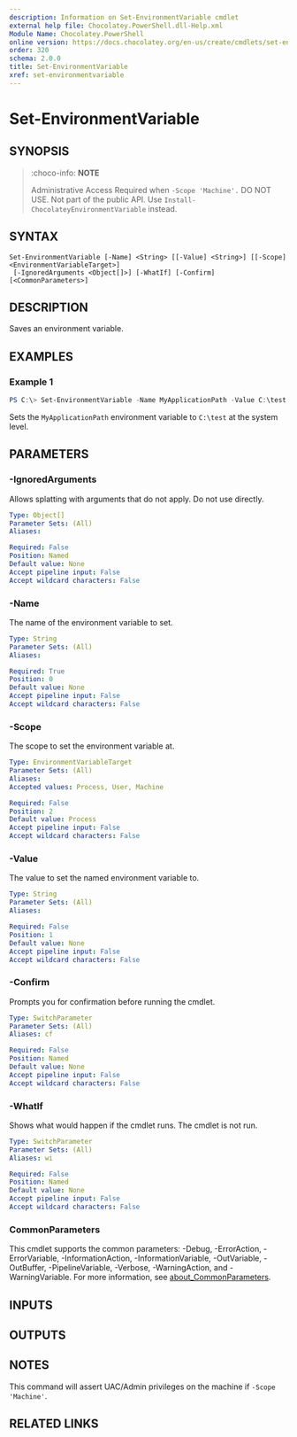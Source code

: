 ```yaml
---
description: Information on Set-EnvironmentVariable cmdlet
external help file: Chocolatey.PowerShell.dll-Help.xml
Module Name: Chocolatey.PowerShell
online version: https://docs.chocolatey.org/en-us/create/cmdlets/set-environmentvariable
order: 320
schema: 2.0.0
title: Set-EnvironmentVariable
xref: set-environmentvariable
---
```


# Set-EnvironmentVariable

## SYNOPSIS
> :choco-info: **NOTE**
>
> Administrative Access Required when `-Scope 'Machine'.`
DO NOT USE. Not part of the public API. Use `Install-ChocolateyEnvironmentVariable` instead.

## SYNTAX

```
Set-EnvironmentVariable [-Name] <String> [[-Value] <String>] [[-Scope] <EnvironmentVariableTarget>]
 [-IgnoredArguments <Object[]>] [-WhatIf] [-Confirm] [<CommonParameters>]
```

## DESCRIPTION
Saves an environment variable.

## EXAMPLES

### Example 1
```powershell
PS C:\> Set-EnvironmentVariable -Name MyApplicationPath -Value C:\test -Scope Machine
```

Sets the `MyApplicationPath` environment variable to `C:\test` at the system level.

## PARAMETERS

### -IgnoredArguments
Allows splatting with arguments that do not apply. Do not use directly.

```yaml
Type: Object[]
Parameter Sets: (All)
Aliases:

Required: False
Position: Named
Default value: None
Accept pipeline input: False
Accept wildcard characters: False
```

### -Name
The name of the environment variable to set.

```yaml
Type: String
Parameter Sets: (All)
Aliases:

Required: True
Position: 0
Default value: None
Accept pipeline input: False
Accept wildcard characters: False
```

### -Scope
The scope to set the environment variable at.

```yaml
Type: EnvironmentVariableTarget
Parameter Sets: (All)
Aliases:
Accepted values: Process, User, Machine

Required: False
Position: 2
Default value: Process
Accept pipeline input: False
Accept wildcard characters: False
```

### -Value
The value to set the named environment variable to.

```yaml
Type: String
Parameter Sets: (All)
Aliases:

Required: False
Position: 1
Default value: None
Accept pipeline input: False
Accept wildcard characters: False
```

### -Confirm
Prompts you for confirmation before running the cmdlet.

```yaml
Type: SwitchParameter
Parameter Sets: (All)
Aliases: cf

Required: False
Position: Named
Default value: None
Accept pipeline input: False
Accept wildcard characters: False
```

### -WhatIf
Shows what would happen if the cmdlet runs. The cmdlet is not run.

```yaml
Type: SwitchParameter
Parameter Sets: (All)
Aliases: wi

Required: False
Position: Named
Default value: None
Accept pipeline input: False
Accept wildcard characters: False
```

### CommonParameters
This cmdlet supports the common parameters: -Debug, -ErrorAction, -ErrorVariable, -InformationAction, -InformationVariable, -OutVariable, -OutBuffer, -PipelineVariable, -Verbose, -WarningAction, and -WarningVariable. For more information, see [about_CommonParameters](http://go.microsoft.com/fwlink/?LinkID=113216).

## INPUTS

## OUTPUTS

## NOTES
This command will assert UAC/Admin privileges on the machine if
`-Scope 'Machine'`.

## RELATED LINKS

<Xref title="Install-ChocolateyEnvironmentVariable" value="install-chocolateyenvironmentvariable" classes="mb-3 d-block" />

<Xref title="Uninstall-ChocolateyEnvironmentVariable" value="uninstall-chocolateyenvironmentvariable" classes="mb-3 d-block" />

<Xref title="Install-ChocolateyPath" value="install-chocolateypath" classes="mb-3 d-block" />

<Xref title="Get-EnvironmentVariableNames" value="get-environmentvariablenames" classes="mb-3 d-block" />

<Xref title="Cmdlet Reference" value="powershell-cmdlet-reference" classes="mb-3 d-block" />

<Xref title="Function Reference" value="powershell-reference" classes="d-block" />
